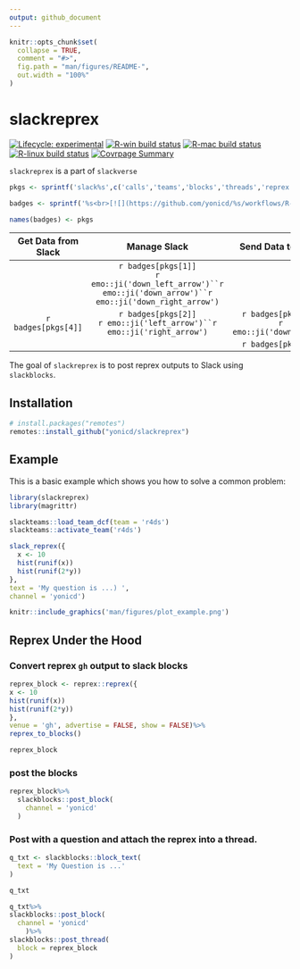 ```yaml
---
output: github_document
---
```


<!-- README.md is generated from README.Rmd. Please edit that file -->

```r
knitr::opts_chunk$set(
  collapse = TRUE,
  comment = "#>",
  fig.path = "man/figures/README-",
  out.width = "100%"
)
```

# slackreprex

<!-- badges: start -->
[![Lifecycle: experimental](https://img.shields.io/badge/lifecycle-experimental-orange.svg)](https://www.tidyverse.org/lifecycle/#experimental)
[![R-win build status](https://github.com/yonicd/slackreprex/workflows/R-win/badge.svg)](https://github.com/yonicd/slackreprex)
[![R-mac build status](https://github.com/yonicd/slackreprex/workflows/R-mac/badge.svg)](https://github.com/yonicd/slackreprex)
[![R-linux build status](https://github.com/yonicd/slackreprex/workflows/R-linux/badge.svg)](https://github.com/yonicd/slackreprex)
[![Covrpage Summary](https://img.shields.io/badge/covrpage-Last_Build_2020_02_18-brightgreen.svg)](http://tinyurl.com/tf2xf4d)
<!-- badges: end -->

`slackreprex` is a part of `slackverse`

```r
pkgs <- sprintf('slack%s',c('calls','teams','blocks','threads','reprex'))

badges <- sprintf('%s<br>[![](https://github.com/yonicd/%s/workflows/R-mac/badge.svg)](https://github.com/yonicd/%s)',pkgs,pkgs,pkgs)

names(badges) <- pkgs

```

|Get Data from Slack|Manage Slack|Send Data to Slack|
|:-:|:-:|:-:|
||`r badges[pkgs[1]]`<br>`r emo::ji('down_left_arrow')``r emo::ji('down_arrow')``r emo::ji('down_right_arrow')`||
|`r badges[pkgs[4]]`|`r badges[pkgs[2]]`<br>`r emo::ji('left_arrow')``r emo::ji('right_arrow')`|`r badges[pkgs[3]]`<br>`r emo::ji('down_arrow')`|
|||`r badges[pkgs[5]]`|

The goal of `slackreprex` is to post reprex outputs to Slack using `slackblocks`.

## Installation

``` r
# install.packages("remotes")
remotes::install_github("yonicd/slackreprex")
```
## Example

This is a basic example which shows you how to solve a common problem:

```r
library(slackreprex)
library(magrittr)
```

```r
slackteams::load_team_dcf(team = 'r4ds')
slackteams::activate_team('r4ds')
```

```r
slack_reprex({
  x <- 10
  hist(runif(x))
  hist(runif(2*y))
},
text = 'My question is ...) ',
channel = 'yonicd')
```

```r
knitr::include_graphics('man/figures/plot_example.png')
```

## Reprex Under the Hood

### Convert reprex `gh` output to slack blocks

```r
reprex_block <- reprex::reprex({
x <- 10
hist(runif(x))
hist(runif(2*y))
},
venue = 'gh', advertise = FALSE, show = FALSE)%>%
reprex_to_blocks()
```

```r
reprex_block
```

### post the blocks

```r
reprex_block%>%
  slackblocks::post_block(
    channel = 'yonicd'
  )
```

### Post with a question and attach the reprex into a thread.

```r
q_txt <- slackblocks::block_text(
  text = 'My Question is ...'
)
```

```r
q_txt
```

```r

q_txt%>%
slackblocks::post_block(
  channel = 'yonicd'
    )%>%
slackblocks::post_thread(
  block = reprex_block
)
```
